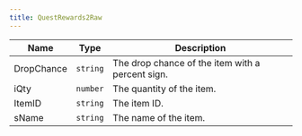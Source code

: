 ```yaml
---
title: QuestRewards2Raw
---
```


| Name | Type | Description |
|------|------|-------------|
| DropChance | `string` | The drop chance of the item with a percent sign. |
| iQty | `number` | The quantity of the item. |
| ItemID | `string` | The item ID. |
| sName | `string` | The name of the item. |